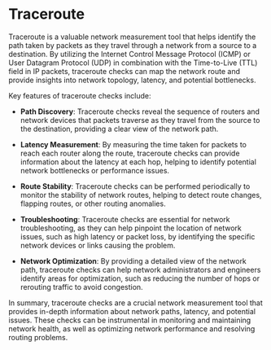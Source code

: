 # Traceroute

Traceroute is a valuable network measurement tool that helps identify the path taken by packets as they travel through a network from a source to a destination. By utilizing the Internet Control Message Protocol (ICMP) or User Datagram Protocol (UDP) in combination with the Time-to-Live (TTL) field in IP packets, traceroute checks can map the network route and provide insights into network topology, latency, and potential bottlenecks.

Key features of traceroute checks include:

- **Path Discovery**: Traceroute checks reveal the sequence of routers and network devices that packets traverse as they travel from the source to the destination, providing a clear view of the network path.

- **Latency Measurement**: By measuring the time taken for packets to reach each router along the route, traceroute checks can provide information about the latency at each hop, helping to identify potential network bottlenecks or performance issues.

- **Route Stability**: Traceroute checks can be performed periodically to monitor the stability of network routes, helping to detect route changes, flapping routes, or other routing anomalies.

- **Troubleshooting**: Traceroute checks are essential for network troubleshooting, as they can help pinpoint the location of network issues, such as high latency or packet loss, by identifying the specific network devices or links causing the problem.

- **Network Optimization**: By providing a detailed view of the network path, traceroute checks can help network administrators and engineers identify areas for optimization, such as reducing the number of hops or rerouting traffic to avoid congestion.

In summary, traceroute checks are a crucial network measurement tool that provides in-depth information about network paths, latency, and potential issues. These checks can be instrumental in monitoring and maintaining network health, as well as optimizing network performance and resolving routing problems.
